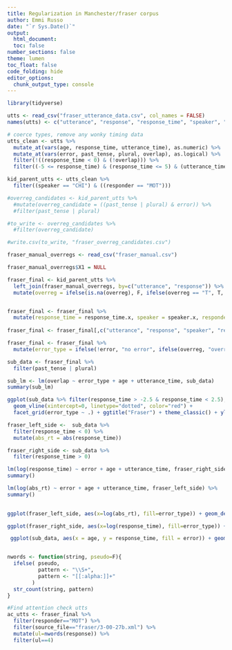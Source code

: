 ```yaml
---
title: Regularization in Manchester/fraser corpus
author: Emmi Russo
date: "`r Sys.Date()`"
output: 
  html_document:
  toc: false
number_sections: false
theme: lumen
toc_float: false
code_folding: hide
editor_options: 
  chunk_output_type: console
---
```


```r
library(tidyverse)

utts <- read_csv("fraser_utterance_data.csv", col_names = FALSE)
names(utts) <- c("utterance", "response", "response_time", "speaker", "responder", "utterance_time", "error", "age", "past_tense", "plural", "overlap", "source_file")

# coerce types, remove any wonky timing data
utts_clean <- utts %>%
  mutate_at(vars(age, response_time, utterance_time), as.numeric) %>%
  mutate_at(vars(error, past_tense, plural, overlap), as.logical) %>%
  filter(!((response_time < 0) & (!overlap))) %>%
  filter((-5 <= response_time) & (response_time <= 5) & (utterance_time <= 10))

kid_parent_utts <- utts_clean %>%
  filter((speaker == "CHI") & ((responder == "MOT")))

```

```r

#overreg_candidates <- kid_parent_utts %>%
  #mutate(overreg_candidate = ((past_tense | plural) & error)) %>%
  #filter(past_tense | plural)

#to_write <- overreg_candidates %>%
  #filter(overreg_candidate)

#write.csv(to_write, "fraser_overreg_candidates.csv")

fraser_manual_overregs <- read_csv("fraser_manual.csv")

fraser_manual_overregs$X1 = NULL

fraser_final <- kid_parent_utts %>%
  left_join(fraser_manual_overregs, by=c("utterance", "response")) %>%
  mutate(overreg = ifelse(is.na(overreg), F, ifelse(overreg == "T", T, F)))


fraser_final <- fraser_final %>%
  mutate(response_time = response_time.x, speaker = speaker.x, responder = responder.x, utterance_time = utterance_time.x, error = error.x, age = age.x, past_tense = past_tense.x, plural = plural.x, overlap = overlap.x, source_file = source_file.x)
  
fraser_final <- fraser_final[,c("utterance", "response", "speaker", "responder", "error", "age", "response_time", "utterance_time", "past_tense", "plural", "overreg", "overlap", "source_file")]

fraser_final <- fraser_final %>%
  mutate(error_type = ifelse(!error, "no error", ifelse(overreg, "overregularization", "other error")))

sub_data <- fraser_final %>%
  filter(past_tense | plural)

sub_lm <- lm(overlap ~ error_type + age + utterance_time, sub_data)
summary(sub_lm)

ggplot(sub_data %>% filter(response_time > -2.5 & response_time < 2.5), aes(x=response_time, fill=error_type)) + geom_density(alpha=0.6) +
  geom_vline(xintercept=0, linetype="dotted", color="red") +
  facet_grid(error_type ~ .) + ggtitle("Fraser") + theme_classic() + ylim(0, 3.5) + xlim(-2.5, 2.5)

fraser_left_side <-  sub_data %>%
  filter(response_time < 0) %>%
  mutate(abs_rt = abs(response_time))

fraser_right_side <- sub_data %>%
  filter(response_time > 0)

lm(log(response_time) ~ error + age + utterance_time, fraser_right_side) %>%
summary()

lm(log(abs_rt) ~ error + age + utterance_time, fraser_left_side) %>%
summary()
  

ggplot(fraser_left_side, aes(x=log(abs_rt), fill=error_type)) + geom_density(alpha=.4)

ggplot(fraser_right_side, aes(x=log(response_time), fill=error_type)) + geom_density(alpha=.4)

 ggplot(sub_data, aes(x = age, y = response_time, fill = error)) + geom_smooth()



```

```r
nwords <- function(string, pseudo=F){
  ifelse( pseudo, 
          pattern <- "\\S+", 
          pattern <- "[[:alpha:]]+" 
        )
  str_count(string, pattern)
}

#Find attention check utts
ac_utts <- fraser_final %>%
  filter(responder=="MOT") %>%
  filter(source_file=="fraser/3-00-27b.xml") %>%
  mutate(ul=nwords(response)) %>%
  filter(ul==4)
```

